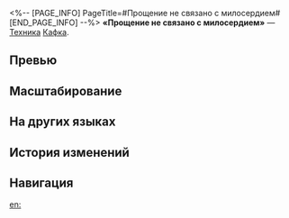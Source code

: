 <%-- [PAGE_INFO]
PageTitle=#Прощение не связано с милосердием#
[END_PAGE_INFO] --%>
{{Навык Инфобокс
|Название         = Прощение не связано с милосердием
|Изображение      = Навык Прощение не связано с милосердием.png
|Персонаж         = Кафка
|Тип              = Техника
|Тэг              = 
|УронСтойк        = 20
|ЭнергияГен       = 
|Энергия          = 
|Длительность     = 
|Описание         = Немедленно атакует всех противников в определённом радиусе и после начала боя наносит всем противникам электрический урон, равный 50% от силы атаки Кафки. Также имеет {{Доп эффект|базовый шанс}} 100% наложить на всех противников статус Шок, сходный с описанным в сверхспособности персонажа, на 2 хода.
|Свойство1        = 
|Масштабирование1 = 
}}
'''«Прощение не связано с милосердием»''' — [[Техника]] [[Кафка]].

==Превью==
{{Превью
|Файл = Прощение не связано с милосердием Превью
}}

==Масштабирование==


==На других языках==
{{На других языках
|en   = Mercy Is Not Forgiveness
|zhs  = 宽恕无关慈悲
|zht  = 寬恕無關慈悲
|ja   = {{Rubi|許|ゆる}}しは{{Rubi|慈悲|じひ}}に{{Rubi|非|あら}}ず
|ko   = 자비와 무관한 용서
|es   = La clemencia no es perdón
|fr   = La pitié n'est pas un pardon
|ru   = Прощение не связано с милосердием
|th   = Mercy Is Not Forgiveness
|vi   = Tha Thứ Không Có Nghĩa là Nhân Từ
|de   = Gnade ist nicht Vergebung
|id   = Mercy Is Not Forgiveness
|pt   = Misericórdia Não É Perdão
}}

==История изменений==
{{История изменений|3.5}}

==Навигация==
{{Навык Навбокс|Кафка}}

[[en:]]